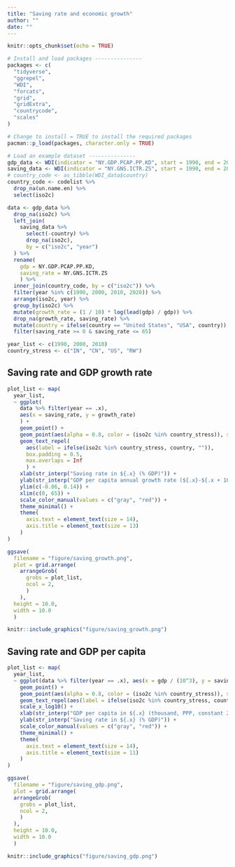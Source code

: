 ```yaml
---
title: "Saving rate and economic growth"
author: ""
date: ""
---
```


```r
knitr::opts_chunk$set(echo = TRUE)
```

```r
# Install and load packages ---------------
packages <- c(
  "tidyverse",
  "ggrepel",
  "WDI",
  "forcats",
  "grid",
  "gridExtra",
  "countrycode",
  "scales"
)

# Change to install = TRUE to install the required packages
pacman::p_load(packages, character.only = TRUE)

# Load an example dataset ---------------
gdp_data <- WDI(indicator = "NY.GDP.PCAP.PP.KD", start = 1990, end = 2020)
saving_data <- WDI(indicator = "NY.GNS.ICTR.ZS", start = 1990, end = 2020)
# country_code <- as_tibble(WDI_data$country)
country_code <- codelist %>% 
  drop_na(un.name.en) %>% 
  select(iso2c)

data <- gdp_data %>% 
  drop_na(iso2c) %>% 
  left_join(
    saving_data %>% 
      select(-country) %>% 
      drop_na(iso2c),
      by = c("iso2c", "year")
  ) %>% 
  rename(
    gdp = NY.GDP.PCAP.PP.KD,
    saving_rate = NY.GNS.ICTR.ZS
    ) %>%
  inner_join(country_code, by = c("iso2c")) %>%
  filter(year %in% c(1990, 2000, 2010, 2020)) %>% 
  arrange(iso2c, year) %>% 
  group_by(iso2c) %>% 
  mutate(growth_rate = (1 / 10) * log(lead(gdp) / gdp)) %>% 
  drop_na(growth_rate, saving_rate) %>% 
  mutate(country = ifelse(country == "United States", "USA", country)) %>% 
  filter(saving_rate >= 0 & saving_rate <= 65)

year_list <- c(1990, 2000, 2010)
country_stress <- c("IN", "CN", "US", "RW")

```

## Saving rate and GDP growth rate

```r

plot_list <- map(
  year_list,
  ~ ggplot(
    data %>% filter(year == .x), 
    aes(x = saving_rate, y = growth_rate)
    ) +
    geom_point() +
    geom_point(aes(alpha = 0.8, color = (iso2c %in% country_stress)), show.legend = FALSE) +
    geom_text_repel(
      aes(label = ifelse(iso2c %in% country_stress, country, "")),
      box.padding = 0.5,
      max.overlaps = Inf
      ) +
    xlab(str_interp("Saving rate in ${.x} (% GDP)")) +
    ylab(str_interp("GDP per capita annual growth rate (${.x}-${.x + 10})")) +
    ylim(c(-0.06, 0.14)) +
    xlim(c(0, 65)) +
    scale_color_manual(values = c("gray", "red")) +
    theme_minimal() +
    theme(
      axis.text = element_text(size = 14),
      axis.title = element_text(size = 13)
    ) 
)

ggsave(
  filename = "figure/saving_growth.png",
  plot = grid.arrange(
    arrangeGrob(
      grobs = plot_list, 
      ncol = 2,
      )
    ),
  height = 10.0,
  width = 10.0
  )

```

```r
knitr::include_graphics("figure/saving_growth.png")
```

## Saving rate and GDP per capita

```r

plot_list <- map(
  year_list,
  ~ ggplot(data %>% filter(year == .x), aes(x = gdp / (10^3), y = saving_rate)) +
    geom_point() +
    geom_point(aes(alpha = 0.8, color = (iso2c %in% country_stress)), show.legend = FALSE) +
    geom_text_repel(aes(label = ifelse(iso2c %in% country_stress, country, "")), max.overlaps = Inf) +
    scale_x_log10() +
    xlab(str_interp("GDP per capita in ${.x} (thousand, PPP, constant 2017 USD)")) +
    ylab(str_interp("Saving rate in ${.x} (% GDP)")) +
    scale_color_manual(values = c("gray", "red")) +
    theme_minimal() +
    theme(
      axis.text = element_text(size = 14),
      axis.title = element_text(size = 11)
    ) 
)

ggsave(
  filename = "figure/saving_gdp.png",
  plot = grid.arrange(
  arrangeGrob(
    grobs = plot_list, 
    ncol = 2,
    )
  ),
  height = 10.0,
  width = 10.0
  )

```

```r
knitr::include_graphics("figure/saving_gdp.png")
```